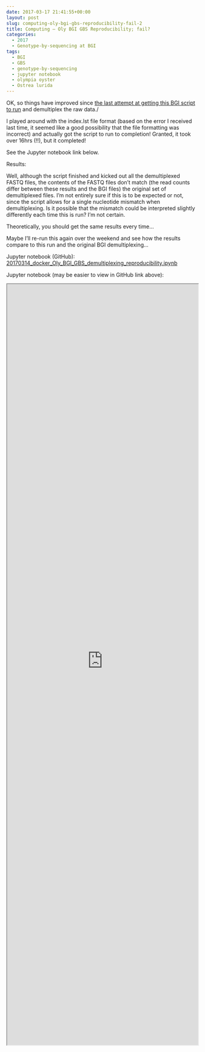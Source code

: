 ```yaml
---
date: 2017-03-17 21:41:55+00:00
layout: post
slug: computing-oly-bgi-gbs-reproducibility-fail-2
title: Computing – Oly BGI GBS Reproducibility; fail?
categories:
  - 2017
  - Genotype-by-sequencing at BGI
tags:
  - BGI
  - GBS
  - genotype-by-sequencing
  - jupyter notebook
  - olympia oyster
  - Ostrea lurida
---
```


OK, so things have improved since [the last attempt at getting this BGI script to run](https://robertslab.github.io/sams-notebook/posts/2017/2017-03-14-computing-oly-bgi-gbs-reproducibility-fail-but-less-so-than-last-time.html) and demultiplex the raw data./

I played around with the index.lst file format (based on the error I received last time, it seemed like a good possibility that the file formatting was incorrect) and actually got the script to run to completion! Granted, it took over 16hrs (!!), but it completed!

See the Jupyter notebook link below.



Results:

Well, although the script finished and kicked out all the demultiplexed FASTQ files, the contents of the FASTQ files don't match (the read counts differ between these results and the BGI files) the original set of demultiplexed files. I'm not entirely sure if this is to be expected or not, since the script allows for a single nucleotide mismatch when demultiplexing. Is it possible that the mismatch could be interpreted slightly differently each time this is run? I'm not certain.

Theoretically, you should get the same results every time...

Maybe I'll re-run this again over the weekend and see how the results compare to this run and the original BGI demultiplexing...

Jupyter notebook (GitHub): [20170314_docker_Oly_BGI_GBS_demultiplexing_reproducibility.ipynb](https://github.com/sr320/LabDocs/blob/master/jupyter_nbs/sam/20170314_docker_Oly_BGI_GBS_demultiplexing_reproducibility.ipynb)



Jupyter notebook (may be easier to view in GitHub link above):

<iframe src="https://render.githubusercontent.com/view/ipynb?commit=a3710bb2d9037c6cde450935925a8d4b93ac373b&enc_url=68747470733a2f2f7261772e67697468756275736572636f6e74656e742e636f6d2f73723332302f4c6162446f63732f613337313062623264393033376336636465343530393335393235613864346239336163333733622f6a7570797465725f6e62732f73616d2f32303137303331345f646f636b65725f4f6c795f4247495f4742535f64656d756c7469706c6578696e675f726570726f6475636962696c6974792e6970796e62&nwo=sr320%2FLabDocs&path=jupyter_nbs%2Fsam%2F20170314_docker_Oly_BGI_GBS_demultiplexing_reproducibility.ipynb&repository_id=13746500#a44f4c41-cea7-4c17-a424-674573cb686c" width="100%" height="2000" scrolling="yes"></iframe>
